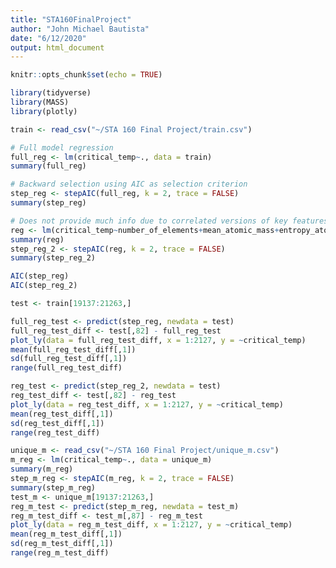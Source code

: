 ---
title: "STA160FinalProject"
author: "John Michael Bautista"
date: "6/12/2020"
output: html_document
---

```{r setup, include=FALSE}
knitr::opts_chunk$set(echo = TRUE)
```

```{r, message=FALSE}
library(tidyverse)
library(MASS)
library(plotly)
```

```{r, message=FALSE}
train <- read_csv("~/STA 160 Final Project/train.csv")

# Full model regression
full_reg <- lm(critical_temp~., data = train)
summary(full_reg)

# Backward selection using AIC as selection criterion
step_reg <- stepAIC(full_reg, k = 2, trace = FALSE)
summary(step_reg)

# Does not provide much info due to correlated versions of key features (i.e., mean atomic mass and weighted mean atomic mass). Rerun regression without unnecessary variables & compare models
reg <- lm(critical_temp~number_of_elements+mean_atomic_mass+entropy_atomic_mass+range_atomic_mass+std_atomic_mass+mean_fie+entropy_fie+range_fie+std_fie+mean_atomic_radius+entropy_atomic_radius+range_atomic_radius+std_atomic_radius+mean_Density+entropy_Density+range_Density+std_Density+mean_ElectronAffinity+entropy_ElectronAffinity+range_ElectronAffinity+std_ElectronAffinity+mean_FusionHeat+entropy_FusionHeat+range_FusionHeat+std_FusionHeat+mean_ThermalConductivity+entropy_ThermalConductivity+range_ThermalConductivity+std_ThermalConductivity+mean_Valence+entropy_Valence+range_Valence+std_Valence, data = train)
summary(reg)
step_reg_2 <- stepAIC(reg, k = 2, trace = FALSE)
summary(step_reg_2)

AIC(step_reg)
AIC(step_reg_2)

test <- train[19137:21263,]

full_reg_test <- predict(step_reg, newdata = test)
full_reg_test_diff <- test[,82] - full_reg_test
plot_ly(data = full_reg_test_diff, x = 1:2127, y = ~critical_temp)
mean(full_reg_test_diff[,1])
sd(full_reg_test_diff[,1])
range(full_reg_test_diff)

reg_test <- predict(step_reg_2, newdata = test)
reg_test_diff <- test[,82] - reg_test
plot_ly(data = reg_test_diff, x = 1:2127, y = ~critical_temp)
mean(reg_test_diff[,1])
sd(reg_test_diff[,1])
range(reg_test_diff)
```

```{r, message=FALSE}
unique_m <- read_csv("~/STA 160 Final Project/unique_m.csv")
m_reg <- lm(critical_temp~., data = unique_m)
summary(m_reg)
step_m_reg <- stepAIC(m_reg, k = 2, trace = FALSE)
summary(step_m_reg)
test_m <- unique_m[19137:21263,]
reg_m_test <- predict(step_m_reg, newdata = test_m)
reg_m_test_diff <- test_m[,87] - reg_m_test
plot_ly(data = reg_m_test_diff, x = 1:2127, y = ~critical_temp)
mean(reg_m_test_diff[,1])
sd(reg_m_test_diff[,1])
range(reg_m_test_diff)
```

